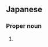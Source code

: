 ==Japanese==
{{ja-kanjitab|うめ|もと}}

===Proper noun===
{{ja-pos|proper|うめもと}}

# {{surname|lang=ja|sort=うめもと}}